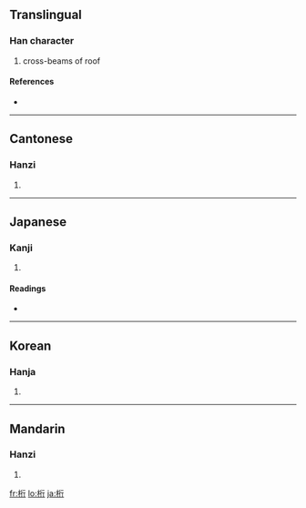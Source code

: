 {{see|航}}
==Translingual==

===Han character===
{{Han char|rn=75|rad=木|as=06|sn=10|four=4192<sub>1</sub>|canj=木竹人弓 (DHON)}}

# cross-beams of roof

====References====
* {{Han ref|kx=0525.010|dkj=14754|dj=0913.060|hdz=21201.090|uh=6841|ud=26689|bh=AEEC|bd=44780}}

----

==Cantonese==

===Hanzi===
{{yue-hanzi|jyut=|y=hang4, hong4 hong6}}

# {{defn|Cantonese}}

----

==Japanese==

===Kanji===
{{ja-kanji|grade=|rs=木06}}

# {{defn|Japanese}}

====Readings====
* {{ja-readings|on=[[こう]] (kō)|kun=[[けた]] (keta)}}

----

==Korean==

===Hanja===
{{ko-hanja|hangeul=[[항]], [[형]]|eumhun=|rv=hang, hyeong|mr=hang, hyŏng|y=hang, hyeng}}

# {{defn|Korean}}

----

==Mandarin==

===Hanzi===
{{cmn-hanzi|pin=[[háng]] ([[hang2]])|wg=hang<sup>2</sup>}}

# {{defn|Mandarin}}

[[fr:桁]]
[[lo:桁]]
[[ja:桁]]